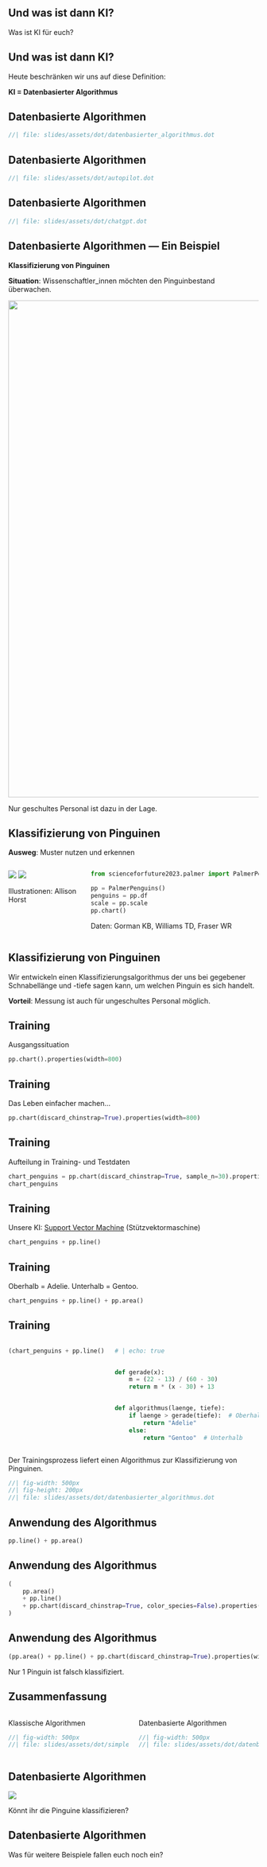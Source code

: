 

## Und was ist dann KI?


::: {.callout-note title="Excalidraw"}
Was ist KI für euch?
:::


## Und was ist dann KI?

Heute beschränken wir uns auf diese Definition:

**KI = Datenbasierter Algorithmus**


## Datenbasierte Algorithmen

```dot
//| file: slides/assets/dot/datenbasierter_algorithmus.dot
```

## Datenbasierte Algorithmen

```dot
//| file: slides/assets/dot/autopilot.dot
```

## Datenbasierte Algorithmen

```dot
//| file: slides/assets/dot/chatgpt.dot
```




## Datenbasierte Algorithmen --- Ein Beispiel

**Klassifizierung von Pinguinen**

**Situation**: Wissenschaftler_innen möchten den Pinguinbestand überwachen.

![](slides/assets/fig/palmer_penguins.jpeg){width=1000}

::: {.callout-important title="Problem"}
Nur geschultes Personal ist dazu in der Lage.
:::

## Klassifizierung von Pinguinen

**Ausweg**: Muster nutzen und erkennen

:::: {.columns}

::: {.column width="30%"}
![](slides/assets/fig/palmer_penguins.jpeg)
![](slides/assets/fig/bill_length_depth.jpeg)

Illustrationen: Allison Horst

:::

::: {.column width="70%"}

```python
from scienceforfuture2023.palmer import PalmerPenguins

pp = PalmerPenguins()
penguins = pp.df
scale = pp.scale
pp.chart()
```

Daten: Gorman KB, Williams TD, Fraser WR

:::

::::

## Klassifizierung von Pinguinen


::: {.callout-tip title="Idee"}
Wir entwickeln einen Klassifizierungsalgorithmus der uns bei gegebener Schnabellänge und -tiefe sagen kann, um welchen Pinguin es sich handelt.
:::

**Vorteil**: Messung ist auch für ungeschultes Personal möglich.

## Training

Ausgangssituation

```python
pp.chart().properties(width=800)
```

## Training

Das Leben einfacher machen...

```python
pp.chart(discard_chinstrap=True).properties(width=800)
```

## Training

Aufteilung in Training- und Testdaten

```python
chart_penguins = pp.chart(discard_chinstrap=True, sample_n=30).properties(width=800)
chart_penguins
```


## Training

Unsere KI: [Support Vector Machine](https://scholar.google.com/scholar?hl=en&as_sdt=0%2C5&q=support+vector+machine+&btnG=) (Stützvektormaschine)

```python
chart_penguins + pp.line()
```

## Training
Oberhalb = Adelie. Unterhalb = Gentoo.

```python
chart_penguins + pp.line() + pp.area()
```

## Training

:::: {.columns}

::: {.column width="40%"}

```python
(chart_penguins + pp.line() + pp.area()).properties(width=200, height=100)
```

:::

::: {.column width="60%"}

```python
# | echo: true


def gerade(x):
    m = (22 - 13) / (60 - 30)
    return m * (x - 30) + 13


def algorithmus(laenge, tiefe):
    if laenge > gerade(tiefe):  # Oberhalb
        return "Adelie"
    else:
        return "Gentoo"  # Unterhalb


```

:::
::::

Der Trainingsprozess liefert einen Algorithmus zur Klassifizierung von Pinguinen.

```dot
//| fig-width: 500px
//| fig-height: 200px
//| file: slides/assets/dot/datenbasierter_algorithmus.dot
```

## Anwendung des Algorithmus

```python
pp.line() + pp.area()
```

## Anwendung des Algorithmus

```python
(
    pp.area()
    + pp.line()
    + pp.chart(discard_chinstrap=True, color_species=False).properties(width=800)
)
```

## Anwendung des Algorithmus

```python
(pp.area() + pp.line() + pp.chart(discard_chinstrap=True).properties(width=800))
```

Nur 1 Pinguin ist falsch klassifiziert.


## Zusammenfassung

:::: {.columns}

::: {.column width="50%"}

Klassische Algorithmen

```dot
//| fig-width: 500px
//| file: slides/assets/dot/simple_algorithm.dot

```

:::

::: {.column width="50%"}

Datenbasierte Algorithmen

```dot
//| fig-width: 500px
//| file: slides/assets/dot/datenbasierter_algorithmus.dot

```

:::

::::


## Datenbasierte Algorithmen
![](slides/assets/fig/palmer_penguins.jpeg)


::: {.callout-note title="Excalidraw"}

Könnt ihr die Pinguine klassifizieren?

:::




## Datenbasierte Algorithmen


::: {.callout-note title="Excalidraw"}
Was für weitere Beispiele fallen euch noch ein?
:::
